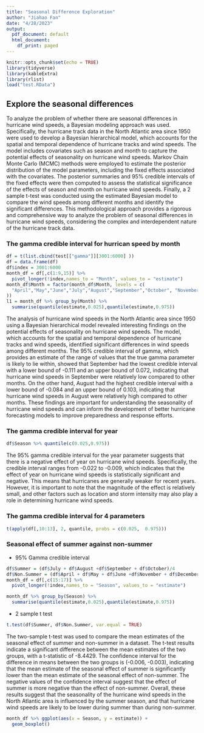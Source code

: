```yaml
---
title: "Seasonal Difference Exploration"
author: "Jiahao Fan"
date: "4/28/2023"
output:
  pdf_document: default
  html_document:
    df_print: paged
---
```


```r
knitr::opts_chunk$set(echo = TRUE)
library(tidyverse)
library(kableExtra)
library(rlist)
load("test.RData")
```

## Explore the seasonal differences

To analyze the problem of whether there are seasonal differences in hurricane wind speeds, a Bayesian modeling approach was used. Specifically, the hurricane track data in the North Atlantic area since 1950 were used to develop a Bayesian hierarchical model, which accounts for the spatial and temporal dependence of hurricane tracks and wind speeds. The model includes covariates such as season and month to capture the potential effects of seasonality on hurricane wind speeds. Markov Chain Monte Carlo (MCMC) methods were employed to estimate the posterior distribution of the model parameters, including the fixed effects associated with the covariates. The posterior summaries and 95% credible intervals of the fixed effects were then computed to assess the statistical significance of the effects of season and month on hurricane wind speeds. Finally, a 2 sample t-test was conducted using the estimated Bayesian model to compare the wind speeds among different months and identify the significant differences. This methodological approach provides a rigorous and comprehensive way to analyze the problem of seasonal differences in hurricane wind speeds, considering the complex and interdependent nature of the hurricane track data.


### The gamma credible interval for hurrican speed by month

```r
df = t(list.cbind(test[["gamma"]][3001:6000] ))
df = data.frame(df)
df$index = 3001:6000
month_df = df[,c(1:9,15)] %>%
  pivot_longer(!index,names_to = "Month", values_to = "estimate")
month_df$Month = factor(month_df$Month, levels = c(
  "April","May","June","July","August","September","October", "November","December"
))
l1 = month_df %>% group_by(Month) %>%
  summarise(quantile(estimate,0.025),quantile(estimate,0.975))
```

\begin{table}
\centering
\caption{95\% credible interval of gamma}
\begin{tabular}{lcc}
\toprule
Month & Lower bound & Upper bound \\
\midrule
April & -0.098 & 0.100 \\
May & -0.094 & 0.098 \\
June & -0.098 & 0.098 \\
July & -0.103 & 0.091 \\
August & -0.084 & 0.103 \\
September & -0.111 & 0.072 \\
October & -0.090 & 0.102 \\
November & -0.084 & 0.110 \\
December & -0.099 & 0.095 \\
\bottomrule
\end{tabular}
\end{table}

The analysis of hurricane wind speeds in the North Atlantic area since 1950 using a Bayesian hierarchical model revealed interesting findings on the potential effects of seasonality on hurricane wind speeds. The model, which accounts for the spatial and temporal dependence of hurricane tracks and wind speeds, identified significant differences in wind speeds among different months. The 95% credible interval of gamma, which provides an estimate of the range of values that the true gamma parameter is likely to lie within, showed that September had the lowest credible interval with a lower bound of -0.111 and an upper bound of 0.072, indicating that hurricane wind speeds in September were relatively low compared to other months. On the other hand, August had the highest credible interval with a lower bound of -0.084 and an upper bound of 0.103, indicating that hurricane wind speeds in August were relatively high compared to other months. These findings are important for understanding the seasonality of hurricane wind speeds and can inform the development of better hurricane forecasting models to improve preparedness and response efforts.


### The gamma credible interval for year

```r
df$Season %>% quantile(c(0.025,0.975))
```

\begin{table}
\centering
\caption{95\% credible interval of the year estimate}
\begin{tabular}{lcc}
\toprule
& Lower bound & Upper bound \\
\midrule
Year & -0.022 & -0.009 \\
\bottomrule
\end{tabular}
\end{table}

The 95% gamma credible interval for the year parameter suggests that there is a negative effect of year on hurricane wind speeds. Specifically, the credible interval ranges from -0.022 to -0.009, which indicates that the effect of year on hurricane wind speeds is statistically significant and negative. This means that hurricanes are generally weaker for recent years. However, it is important to note that the magnitude of the effect is relatively small, and other factors such as location and storm intensity may also play a role in determining hurricane wind speeds.

### The gamma credible interval for 4 parameters

```r
t(apply(df[,10:13], 2, quantile, probs = c(0.025,  0.975)))
```

\begin{table}
\centering
\caption{95\% credible interval of the hurricane parameter estimate}
\begin{tabular}{lcc}
\toprule
& Lower bound & Upper bound \\
\midrule
Season & -0.022 & -0.009 \\
ET & -0.222 & -0.037 \\
NR & -0.104 & 0.087 \\
SS & -0.087 & 0.110 \\
\bottomrule
\end{tabular}
\end{table}

### Seasonal effect of summer against non-summer

* 95% Gamma credible interval

```r
df$Summer = (df$July + df$August +df$September + df$October)/4
df$Non.Summer = (df$April + df$May + df$June +df$November + df$December)/5
month_df = df[,c(15:17)] %>%
  pivot_longer(!index,names_to = "Season", values_to = "estimate")

month_df %>% group_by(Season) %>%
  summarise(quantile(estimate,0.025),quantile(estimate,0.975))
```

\begin{table}
\centering
\caption{95\% credible interval of the Seasonal effect estimate}
\begin{tabular}{lcc}
\toprule
& Lower bound & Upper bound \\
\midrule
none\_summer & -0.043 & 0.045 \\
summer & -0.051 & 0.047 \\
\bottomrule
\end{tabular}
\end{table}

* 2 sample t test

```r
t.test(df$Summer, df$Non.Summer, var.equal = TRUE)
```

The two-sample t-test was used to compare the mean estimates of the seasonal effect of summer and non-summer in a dataset. The t-test results indicate a significant difference between the mean estimates of the two groups, with a t-statistic of -8.4429. The confidence interval for the difference in means between the two groups is (-0.006, -0.003), indicating that the mean estimate of the seasonal effect of summer is significantly lower than the mean estimate of the seasonal effect of non-summer. The negative values of the confidence interval suggest that the effect of summer is more negative than the effect of non-summer. Overall, these results suggest that the seasonality of the hurricane wind speeds in the North Atlantic area is influenced by the summer season, and that hurricane wind speeds are likely to be lower during summer than during non-summer.

```r
month_df %>% ggplot(aes(x = Season, y = estimate)) +
  geom_boxplot()
```

